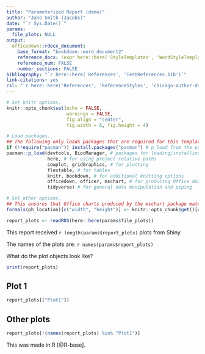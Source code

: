 ```yaml
---
title: "Parameterized Report (demo)"
author: "Jane Smith (Jacobs)"
date: "`r Sys.Date()`"
params:
  file_plots: NULL
output:
  officedown::rdocx_document:
    base_format: "bookdown::word_document2"
    reference_docx: !expr here::here('StyleTemplates', 'WordStyleTemplates', 'WordTemplate.docx')
    reference_num: FALSE
    number_sections: FALSE
bibliography: "`r here::here('References', 'TestReferences.bib')`"
link-citations: yes
csl: "`r here::here('References', 'ReferenceStyles', 'chicago-author-date.csl')`"
---
```


```r
# Set knitr options.
knitr::opts_chunk$set(echo = FALSE,
                      warnings = FALSE,
                      fig.align = "center",
                      fig.width = 6, fig.height = 4)

# Load packages.
## The following only loads packages that are required for this template.
if (!require("pacman")) install.packages("pacman") # p_load from the pacman package checks if packages are installed, installs them if not, then loads them.
pacman::p_load(devtools, BiocManager, # packages for loading/installing other packages
               here, # for using project-relative paths
               cowplot, gridGraphics, # for plotting
               flextable, # for tables
               knitr, bookdown, # for additional knitting options
               officedown, officer, mschart, # for producing Office documents and charts
               tidyverse) # for general data manipulation and piping

# Set other options.
## This ensures that Office charts produced by the mschart package match the width and height of the figures in the .docx report.
formals(ph_location)[c("width", "height")] <- knitr::opts_chunk$get()[c("fig.width", "fig.height")]

report_plots <- readRDS(here::here(params$file_plots))
```

This report received `r length(params$report_plots)` plots from Shiny.

The names of the plots are: `r names(params$report_plots)`

What do the plot objects look like?

```r
print(report_plots)
```

## Plot 1

```r
report_plots[["Plot1"]]
```

## Other plots

```r
report_plots[!(names(report_plots) %in% "Plot1")]
```

This was made in R [@R-base].

<div id="refs"></div>
